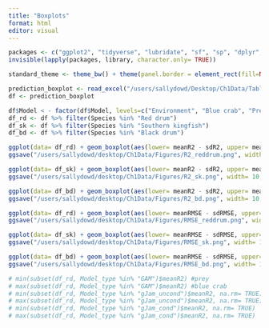 ```yaml
---
title: "Boxplots"
format: html
editor: visual
---
```


```r
packages <- c("ggplot2", "tidyverse", "lubridate", "sf", "sp", "dplyr", "rnaturalearth", "readr", "readxl", "spatialEco", "rstatix", "viridis", "BBmisc", "corrplot")
invisible(lapply(packages, library, character.only= TRUE))

standard_theme <- theme_bw() + theme(panel.border = element_rect(fill=NA, colour = "black")) + theme(panel.grid.major = element_blank(), panel.grid.minor = element_blank()) + theme(legend.text.align= 0, legend.title= element_text(size = 12), legend.text = element_text(size= 10), axis.text=element_text(size=10), axis.title=element_text(size=12))
```

```r
prediction_boxplot <- read_excel("/users/sallydowd/Desktop/Ch1Data/Tables/prediction_new.xlsx") 
df <- prediction_boxplot

df$Model < - factor(df$Model, levels=c("Environment", "Blue crab", "Prey", "Environment + BC", "Environment + prey", "Environment + BC + prey"))
df_rd <- df %>% filter(Species %in% "Red drum")
df_sk <- df %>% filter(Species %in% "Southern kingfish")
df_bd <- df %>% filter(Species %in% "Black drum")

ggplot(data= df_rd) + geom_boxplot(aes(lower= meanR2 - sdR2, upper= meanR2 + sdR2, middle= meanR2, ymin= meanR2- 3*sdR2, ymax= meanR2+3*sdR2, x= Model_type), stat= "identity") + facet_wrap(~factor(Model, c("Environment", "Blue crab", "Prey", "Environment + BC", "Environment + prey", "Environment + BC + prey"))) + ggtitle(expression(paste("Red drum, R"^"2"))) + scale_x_discrete(labels= c("GAM", "gJam traditional", "gJam conditional")) + standard_theme+ theme(axis.text.x = element_text(angle = 90, vjust = 0.5, hjust=1)) + xlab("Model type") + ylab(expression(paste("R"^"2"))) + labs(tag= "A)")
ggsave("/users/sallydowd/desktop/Ch1Data/Figures/R2_reddrum.png", width= 10, height= 7, dpi= 500)

ggplot(data= df_sk) + geom_boxplot(aes(lower= meanR2 - sdR2, upper= meanR2 + sdR2, middle= meanR2, ymin= meanR2- 3*sdR2, ymax= meanR2+3*sdR2, x= Model_type), stat= "identity") + facet_wrap(~factor(Model, c("Environment", "Blue crab", "Prey", "Environment + BC", "Environment + prey", "Environment + BC + prey"))) + ggtitle(expression(paste("Southern kingfish, R"^"2"))) + scale_x_discrete(labels= c("GAM", "gJam traditional", "gJam conditional")) + standard_theme+ theme(axis.text.x = element_text(angle = 90, vjust = 0.5, hjust=1)) + xlab("Model type") + ylab(expression(paste("R"^"2")))  + labs(tag= "A)")
ggsave("/users/sallydowd/desktop/Ch1Data/Figures/R2_sk.png", width= 10, height= 7, dpi= 500)

ggplot(data= df_bd) + geom_boxplot(aes(lower= meanR2 - sdR2, upper= meanR2 + sdR2, middle= meanR2, ymin= meanR2- 3*sdR2, ymax= meanR2+3*sdR2, x= Model_type), stat= "identity") + facet_wrap(~factor(Model, c("Environment", "Blue crab", "Prey", "Environment + BC", "Environment + prey", "Environment + BC + prey"))) + ggtitle(expression(paste("Black drum, R"^"2"))) + scale_x_discrete(labels= c("GAM", "gJam traditional", "gJam conditional")) + standard_theme+ theme(axis.text.x = element_text(angle = 90, vjust = 0.5, hjust=1)) + xlab("Model type") + ylab(expression(paste("R"^"2")))  + labs(tag= "A)")
ggsave("/users/sallydowd/desktop/Ch1Data/Figures/R2_bd.png", width= 10, height= 7, dpi= 500)
```

```r
ggplot(data= df_rd) + geom_boxplot(aes(lower= meanRMSE - sdRMSE, upper= meanRMSE + sdRMSE, middle= meanRMSE, ymin= meanRMSE- 3*sdRMSE, ymax= meanRMSE+3*sdRMSE, x= Model_type), stat= "identity") + facet_wrap(~factor(Model, c("Environment", "Blue crab", "Prey", "Environment + BC", "Environment + prey", "Environment + BC + prey"))) + ggtitle("Red drum, RMSE") + scale_x_discrete(labels= c("GAM", "gJam traditional", "gJam conditional")) + standard_theme+ theme(axis.text.x = element_text(angle = 90, vjust = 0.5, hjust=1)) + xlab("Model type") + ylab("RMSE") + labs(tag= "B)")
ggsave("/users/sallydowd/desktop/Ch1Data/Figures/RMSE_reddrum.png", width= 10, height= 7, dpi= 500)

ggplot(data= df_sk) + geom_boxplot(aes(lower= meanRMSE - sdRMSE, upper= meanRMSE + sdRMSE, middle= meanRMSE, ymin= meanRMSE- 3*sdRMSE, ymax= meanRMSE+3*sdRMSE, x= Model_type), stat= "identity") + facet_wrap(~factor(Model, c("Environment", "Blue crab", "Prey", "Environment + BC", "Environment + prey", "Environment + BC + prey"))) + ggtitle("Southern kingfish, RMSE") + scale_x_discrete(labels= c("GAM", "gJam traditional", "gJam conditional")) + standard_theme+ theme(axis.text.x = element_text(angle = 90, vjust = 0.5, hjust=1)) + xlab("Model type") + ylab("RMSE") + labs(tag= "B)")
ggsave("/users/sallydowd/desktop/Ch1Data/Figures/RMSE_sk.png", width= 10, height= 7, dpi= 500)

ggplot(data= df_bd) + geom_boxplot(aes(lower= meanRMSE - sdRMSE, upper= meanRMSE + sdRMSE, middle= meanRMSE, ymin= meanRMSE- 3*sdRMSE, ymax= meanRMSE+3*sdRMSE, x= Model_type), stat= "identity") + facet_wrap(~factor(Model, c("Environment", "Blue crab", "Prey", "Environment + BC", "Environment + prey", "Environment + BC + prey"))) + ggtitle("Black drum, RMSE") + scale_x_discrete(labels= c("GAM", "gJam traditional", "gJam conditional")) + standard_theme+ theme(axis.text.x = element_text(angle = 90, vjust = 0.5, hjust=1)) + xlab("Model type") + ylab("RMSE") + labs(tag= "B)")
ggsave("/users/sallydowd/desktop/Ch1Data/Figures/RMSE_bd.png", width= 10, height= 7, dpi= 500)
```

```r
# min(subset(df_rd, Model_type %in% "GAM")$meanR2) #prey
# max(subset(df_rd, Model_type %in% "GAM")$meanR2) #blue crab
# min(subset(df_rd, Model_type %in% "gJam_uncond")$meanR2, na.rm= TRUE) #Environment + BC
# max(subset(df_rd, Model_type %in% "gJam_uncond")$meanR2, na.rm= TRUE)
# min(subset(df_rd, Model_type %in% "gJam_cond")$meanR2, na.rm= TRUE)
# max(subset(df_rd, Model_type %in% "gJam_cond")$meanR2, na.rm= TRUE)
```
